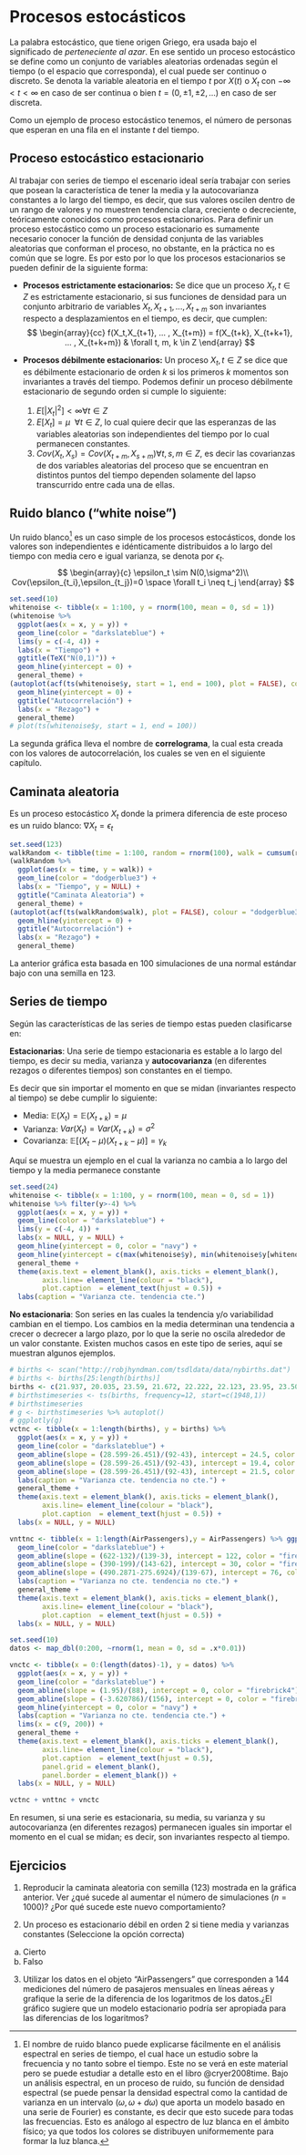 # Procesos estocásticos

La palabra estocástico, que tiene origen Griego, era usada bajo el significado de *perteneciente al azar*. En ese sentido un proceso estocástico se define como un conjunto de variables aleatorias ordenadas según el tiempo (o el espacio que corresponda), el cual puede ser continuo o discreto.
Se denota la variable aleatoria en el tiempo $t$ por $X(t)$ o $X_t$ con $-\infty < t < \infty$ en caso de ser continua o bien $t = (0, \pm1, \pm2, ... )$ en caso de ser discreta.

Como un ejemplo de proceso estocástico tenemos, el número de personas que esperan en una fila en el instante $t$ del tiempo.

## Proceso estocástico estacionario

Al trabajar con series de tiempo el escenario ideal sería trabajar con series que posean la característica de tener la media y la autocovarianza constantes a lo largo del tiempo, es decir, que sus valores oscilen dentro de un rango de valores y no muestren tendencia clara, creciente o decreciente, teóricamente conocidos como procesos estacionarios. Para definir un proceso estocástico como un proceso estacionario es sumamente necesario conocer la función de densidad conjunta de las variables aleatorias que conforman el proceso, no obstante, en la práctica no es común que se logre. Es por esto por lo que los procesos estacionarios se pueden definir de la siguiente forma:

+ **Procesos estrictamente estacionarios:** Se dice que un proceso $X_t, t \in Z$ es estrictamente estacionario, si sus funciones de densidad para un conjunto arbitrario de variables $X_t,X_{t+1}, ... , X_{t+m}$ son invariantes respecto a desplazamientos en el tiempo, es decir, que cumplen:
$$
\begin{array}{cc}
f(X_t,X_{t+1}, ... , X_{t+m}) = f(X_{t+k}, X_{t+k+1}, ... , X_{t+k+m}) & \forall t, m, k \in Z
\end{array}
$$

+ **Procesos débilmente estacionarios:** Un proceso $X_t,t\in Z$ se dice que es débilmente estacionario de orden $k$ si los primeros $k$ momentos son invariantes a través del tiempo. Podemos definir un proceso débilmente estacionario de segundo orden si cumple lo siguiente:
  1. $E\left[|X_t|^2\right]< \infty \forall t \in Z$
  2. $E[X_t] = \mu \ \ \forall t \in Z$, lo cual quiere decir que las esperanzas de las variables aleatorias son independientes del tiempo por lo cual permanecen constantes.
  3. $Cov(X_t,X_s) = Cov (X_{t+m}, X_{s+m}) \forall t, s, m \in Z$, es decir las covarianzas de dos variables aleatorias del proceso que se encuentran en distintos puntos del tiempo dependen solamente del lapso transcurrido entre cada una de ellas.

## Ruido blanco ("white noise")

Un ruido blanco[^1.1] es un caso simple de los procesos estocásticos, donde los valores son independientes e idénticamente distribuidos a lo largo del tiempo con media cero e igual varianza, se denota por $\epsilon_t$.
$$
\begin{array}{c}
\epsilon_t \sim N(0,\sigma^2)\\
Cov(\epsilon_{t_i},\epsilon_{t_j})=0 \space \forall t_i \neq t_j
\end{array}
$$

```r
set.seed(10)
whitenoise <- tibble(x = 1:100, y = rnorm(100, mean = 0, sd = 1))
(whitenoise %>%
  ggplot(aes(x = x, y = y)) +
  geom_line(color = "darkslateblue") + 
  lims(y = c(-4, 4)) + 
  labs(x = "Tiempo") +
  ggtitle(TeX("N(0,1)")) + 
  geom_hline(yintercept = 0) +
  general_theme) +
(autoplot(acf(ts(whitenoise$y, start = 1, end = 100), plot = FALSE), colour = "darkslateblue") +
  geom_hline(yintercept = 0) +
  ggtitle("Autocorrelación") +
  labs(x = "Rezago") + 
  general_theme) 
# plot(ts(whitenoise$y, start = 1, end = 100))
```

La segunda gráfica lleva el nombre de **correlograma**, la cual esta creada con los valores de autocorrelación, los cuales se ven en el siguiente capítulo.

## Caminata aleatoria

Es un proceso estocástico $X_t$ donde la primera diferencia de este proceso es un ruido blanco: $\nabla X_{t} = \epsilon_t$

```r
set.seed(123)
walkRandom <- tibble(time = 1:100, random = rnorm(100), walk = cumsum(random))
(walkRandom %>%
  ggplot(aes(x = time, y = walk)) +
  geom_line(color = "dodgerblue3") + 
  labs(x = "Tiempo", y = NULL) +
  ggtitle("Caminata Aleatoria") +
  general_theme) + 
(autoplot(acf(ts(walkRandom$walk), plot = FALSE), colour = "dodgerblue3") +
  geom_hline(yintercept = 0) +
  ggtitle("Autocorrelación") +
  labs(x = "Rezago") + 
  general_theme)
```

La anterior gráfica esta basada en 100 simulaciones de una normal estándar bajo con una semilla en 123.

## Series de tiempo

Según las características de las series de tiempo estas pueden clasificarse en:

**Estacionarias**: Una serie de tiempo estacionaria es estable a lo largo del tiempo, es decir su media, varianza y **autocovarianza** (en diferentes rezagos o diferentes tiempos) son constantes en el tiempo.

Es decir que sin importar el momento en que se midan (invariantes respecto al tiempo) se debe cumplir lo siguiente:

+ Media: $\mathbb{E}(X_t) = \mathbb{E}(X_{t+k}) = \mu$
+ Varianza: $Var(X_t) = Var(X_{t+k}) = \sigma^2$
+ Covarianza: $\mathbb{E}[(X_t-\mu)(X_{t+k}-\mu)] = \gamma_k$

Aquí se muestra un ejemplo en el cual la varianza no cambia a lo largo del tiempo y la media permanece constante

```r
set.seed(24)
whitenoise <- tibble(x = 1:100, y = rnorm(100, mean = 0, sd = 1))
whitenoise %>% filter(y>-4) %>%
  ggplot(aes(x = x, y = y)) +
  geom_line(color = "darkslateblue") + 
  lims(y = c(-4, 4)) + 
  labs(x = NULL, y = NULL) + 
  geom_hline(yintercept = 0, color = "navy") +
  geom_hline(yintercept = c(max(whitenoise$y), min(whitenoise$y[whitenoise$y>=-4])), color = "firebrick4") +
  general_theme +
  theme(axis.text = element_blank(), axis.ticks = element_blank(),
        axis.line= element_line(colour = "black"),
        plot.caption  = element_text(hjust = 0.5)) + 
  labs(caption = "Varianza cte. tendencia cte.") 
```


**No estacionaria**: Son series en las cuales la tendencia y/o variabilidad cambian en el tiempo. Los cambios en la media determinan una tendencia a crecer o decrecer a largo plazo, por lo que la serie no oscila alrededor de un valor constante. Existen muchos casos en este tipo de series, aquí se muestran algunos ejemplos.

```r
# births <- scan("http://robjhyndman.com/tsdldata/data/nybirths.dat")
# births <- births[25:length(births)]
births <- c(21.937, 20.035, 23.59, 21.672, 22.222, 22.123, 23.95, 23.504, 22.238, 23.142, 21.059, 21.573, 21.548, 20, 22.424, 20.615, 21.761, 22.874, 24.104, 23.748, 23.262, 22.907, 21.519, 22.025, 22.604, 20.894, 24.677, 23.673, 25.32, 23.583, 24.671, 24.454, 24.122, 24.252, 22.084, 22.991, 23.287, 23.049, 25.076, 24.037, 24.43, 24.667, 26.451, 25.618, 25.014, 25.11, 22.964, 23.981, 23.798, 22.27, 24.775, 22.646, 23.988, 24.737, 26.276, 25.816, 25.21, 25.199, 23.162, 24.707, 24.364, 22.644, 25.565, 24.062, 25.431, 24.635, 27.009, 26.606, 26.268, 26.462, 25.246, 25.18, 24.657, 23.304, 26.982, 26.199, 27.21, 26.122, 26.706, 26.878, 26.152, 26.379, 24.712, 25.688, 24.99, 24.239, 26.721, 23.475, 24.767, 26.219, 28.361, 28.599, 27.914, 27.784, 25.693, 26.881, 26.217, 24.218, 27.914, 26.975, 28.527, 27.139, 28.982, 28.169, 28.056, 29.136, 26.291, 26.987, 26.589, 24.848, 27.543, 26.896, 28.878, 27.39, 28.065, 28.141, 29.048, 28.484, 26.634, 27.735, 27.132, 24.924, 28.963, 26.589, 27.931, 28.009, 29.229, 28.759, 28.405, 27.945, 25.912, 26.619, 26.076, 25.286, 27.66, 25.951, 26.398, 25.565, 28.865, 30, 29.261, 29.012, 26.992, 27.897)
# birthstimeseries <- ts(births, frequency=12, start=c(1948,1))
# birthstimeseries
# g <- birthstimeseries %>% autoplot()
# ggplotly(g)
vctnc <- tibble(x = 1:length(births), y = births) %>% 
  ggplot(aes(x = x, y = y)) + 
  geom_line(color = "darkslateblue") + 
  geom_abline(slope = (28.599-26.451)/(92-43), intercept = 24.5, color = "firebrick4") +
  geom_abline(slope = (28.599-26.451)/(92-43), intercept = 19.4, color = "firebrick4") +
  geom_abline(slope = (28.599-26.451)/(92-43), intercept = 21.5, color = "navy") +
  labs(caption = "Varianza cte. tendencia no cte.") +
  general_theme +
  theme(axis.text = element_blank(), axis.ticks = element_blank(),
        axis.line= element_line(colour = "black"), 
        plot.caption  = element_text(hjust = 0.5)) +
  labs(x = NULL, y = NULL)

vnttnc <- tibble(x = 1:length(AirPassengers),y = AirPassengers) %>% ggplot(aes(x = x, y = y)) + 
  geom_line(color = "darkslateblue") + 
  geom_abline(slope = (622-132)/(139-3), intercept = 122, color = "firebrick4") +
  geom_abline(slope = (390-199)/(143-62), intercept = 30, color = "firebrick4") +
  geom_abline(slope = (490.2871-275.6924)/(139-67), intercept = 76, color = "navy") +
  labs(caption = "Varianza no cte. tendencia no cte.") +
  general_theme +
  theme(axis.text = element_blank(), axis.ticks = element_blank(),
        axis.line= element_line(colour = "black"), 
        plot.caption  = element_text(hjust = 0.5)) +
  labs(x = NULL, y = NULL)

set.seed(10)
datos <- map_dbl(0:200, ~rnorm(1, mean = 0, sd = .x*0.01))

vnctc <- tibble(x = 0:(length(datos)-1), y = datos) %>% 
  ggplot(aes(x = x, y = y)) + 
  geom_line(color = "darkslateblue") + 
  geom_abline(slope = (1.95)/(88), intercept = 0, color = "firebrick4") +
  geom_abline(slope = (-3.620786)/(156), intercept = 0, color = "firebrick4") +
  geom_hline(yintercept = 0, color = "navy") +
  labs(caption = "Varianza no cte. tendencia cte.") +
  lims(x = c(9, 200)) +
  general_theme +
  theme(axis.text = element_blank(), axis.ticks = element_blank(),
        axis.line= element_line(colour = "black"), 
        plot.caption  = element_text(hjust = 0.5),
        panel.grid = element_blank(),
        panel.border = element_blank()) +
  labs(x = NULL, y = NULL)

vctnc + vnttnc + vnctc 
```
En resumen, si una serie es estacionaria, su media, su varianza y su autocovarianza (en diferentes rezagos) permanecen iguales sin importar el momento en el cual se midan; es decir, son invariantes respecto al tiempo.

## Ejercicios
1. Reproducir la caminata aleatoria con semilla (123) mostrada en la gráfica anterior. Ver ¿qué sucede al aumentar el número de simulaciones $(n=1000)$? ¿Por qué sucede este nuevo comportamiento?

2. Un proceso es estacionario débil en orden 2 si tiene media y varianzas constantes (Seleccione la opción correcta)
a) Cierto
b) Falso

3. Utilizar los datos en el objeto "AirPassengers" que corresponden a 144 mediciones del número de pasajeros mensuales en líneas aéreas y grafique la serie de la diferencia de los logaritmos de los datos.¿El gráfico sugiere que un modelo estacionario podría ser apropiada para las diferencias de los logaritmos? 

[^1.1]: El nombre de ruido blanco puede explicarse fácilmente en el análisis espectral en series de tiempo, el cual hace un estudio sobre la frecuencia y no tanto sobre el tiempo. Este no se verá en este material pero se puede estudiar a detalle esto en el libro @cryer2008time. Bajo un análisis espectral, en un proceso de ruido, su función de densidad espectral (se puede pensar la densidad espectral como la cantidad de varianza en un intervalo $(\omega, \omega+d\omega)$ que aporta un modelo basado en una serie de Fourier) es constante, es decir que esto sucede para todas las frecuencias. Esto es análogo al espectro de luz blanca en el ámbito físico; ya que todos los colores se distribuyen uniformemente para formar la luz blanca.

